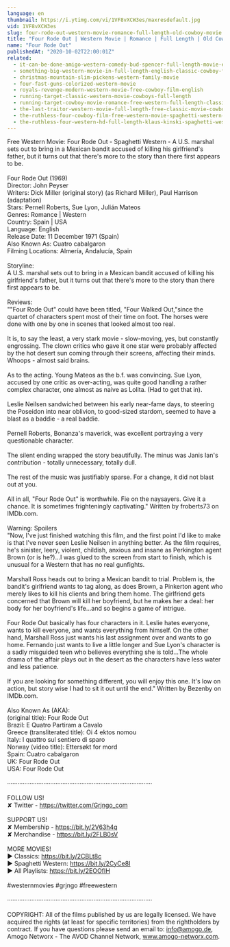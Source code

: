 ```yaml
---
language: en
thumbnail: https://i.ytimg.com/vi/1VF8vXCW3es/maxresdefault.jpg
vid: 1VF8vXCW3es
slug: four-rode-out-western-movie-romance-full-length-old-cowboy-movie
title: "Four Rode Out | Western Movie | Romance | Full Length | Old Cowboy Movie"
name: "Four Rode Out"
publishedAt: "2020-10-02T22:00:01Z"
related:
  - it-can-be-done-amigo-western-comedy-bud-spencer-full-length-movie-english-free-full-movies
  - something-big-western-movie-in-full-length-english-classic-cowboy-film-free-full-westerns
  - christmas-mountain-slim-pickens-western-family-movie
  - four-fast-guns-colorized-western-movie
  - royals-revenge-modern-western-movie-free-cowboy-film-english
  - running-target-classic-western-movie-cowboys-full-length
  - running-target-cowboy-movie-romance-free-western-full-length-classic-movie
  - the-last-traitor-western-movie-full-length-free-classic-movie-cowboys-wild-west-films
  - the-ruthless-four-cowboy-film-free-western-movie-spaghetti-western-english
  - the-ruthless-four-western-hd-full-length-klaus-kinski-spaghetti-western-full-movie
---
```


Free Western Movie: Four Rode Out - Spaghetti Western - A U.S. marshal sets out to bring in a Mexican bandit accused of killing his girlfriend's father, but it turns out that there's more to the story than there first appears to be. <br />
<br />
Four Rode Out (1969)<br />
Director: John Peyser<br />
Writers: Dick Miller (original story) (as Richard Miller), Paul Harrison (adaptation)<br />
Stars: Pernell Roberts, Sue Lyon, Julián Mateos<br />
Genres: Romance | Western <br />
Country: Spain | USA<br />
Language: English<br />
Release Date: 11 December 1971 (Spain) <br />
Also Known As: Cuatro cabalgaron <br />
Filming Locations: Almería, Andalucía, Spain <br />
<br />
Storyline:<br />
A U.S. marshal sets out to bring in a Mexican bandit accused of killing his girlfriend's father, but it turns out that there's more to the story than there first appears to be.<br />
<br />
Reviews:<br />
""Four Rode Out" could have been titled, "Four Walked Out,"since the quartet of characters spent most of their time on foot. The horses were done with one by one in scenes that looked almost too real.<br />
<br />
It is, to say the least, a very stark movie - slow-moving, yes, but constantly engrossing. The clown critics who gave it one star were probably affected by the hot desert sun coming through their screens, affecting their minds. Whoops - almost said brains.<br />
<br />
As to the acting. Young Mateos as the b.f. was convincing. Sue Lyon, accused by one critic as over-acting, was quite good handling a rather complex character, one almost as naive as Lolita. (Had to get that in).<br />
<br />
Leslie Neilsen sandwiched between his early near-fame days, to steering the Poseidon into near oblivion, to good-sized stardom, seemed to have a blast as a baddie - a real baddie.<br />
<br />
Pernell Roberts, Bonanza's maverick, was excellent portraying a very questionable character.<br />
<br />
The silent ending wrapped the story beautifully. The minus was Janis Ian's contribution - totally unnecessary, totally dull.<br />
<br />
The rest of the music was justifiably sparse. For a change, it did not blast out at you.<br />
<br />
All in all, "Four Rode Out" is worthwhile. Fie on the naysayers. Give it a chance. It is sometimes frighteningly captivating." Written by froberts73 on IMDb.com.<br />
<br />
Warning: Spoilers<br />
"Now, I've just finished watching this film, and the first point I'd like to make is that I've never seen Leslie Neilsen in anything better. As the film requires, he's sinister, leery, violent, childish, anxious and insane as Perkington agent Brown (or is he?)...I was glued to the screen from start to finish, which is unusual for a Western that has no real gunfights.<br />
<br />
Marshall Ross heads out to bring a Mexican bandit to trial. Problem is, the bandit's girlfriend wants to tag along, as does Brown, a Pinkerton agent who merely likes to kill his clients and bring them home. The girlfriend gets concerned that Brown will kill her boyfriend, but he makes her a deal: her body for her boyfriend's life...and so begins a game of intrigue.<br />
<br />
Four Rode Out basically has four characters in it. Leslie hates everyone, wants to kill everyone, and wants everything from himself. On the other hand, Marshall Ross just wants his last assignment over and wants to go home. Fernando just wants to live a little longer and Sue Lyon's character is a sadly misguided teen who believes everything she is told...The whole drama of the affair plays out in the desert as the characters have less water and less patience.<br />
<br />
If you are looking for something different, you will enjoy this one. It's low on action, but story wise I had to sit it out until the end." Written by Bezenby on IMDb.com.<br />
<br />
Also Known As (AKA):<br />
(original title): Four Rode Out<br />
Brazil: E Quatro Partiram a Cavalo<br />
Greece (transliterated title): Oi 4 ektos nomou<br />
Italy: I quattro sul sentiero di sparo<br />
Norway (video title): Ettersøkt for mord<br />
Spain: Cuatro cabalgaron<br />
UK: Four Rode Out<br />
USA: Four Rode Out<br />
<br />
····················································································<br />
<br />
FOLLOW US!<br />
✘ Twitter - https://twitter.com/Grjngo_com<br />
<br />
SUPPORT US!<br />
✘ Membership - https://bit.ly/2V63h4q<br />
✘ Merchandise - https://bit.ly/2FLB0sV<br />
<br />
MORE MOVIES! <br />
► Classics: https://bit.ly/2CBLt8c <br />
► Spaghetti Western: https://bit.ly/2CyCe8I <br />
► All Playlists: https://bit.ly/2EOOfIH <br />
<br />
#westernmovies #grjngo #freewestern<br />
<br />
····················································································<br />
<br />
COPYRIGHT: All of the films published by us are legally licensed. We have acquired the rights (at least for specific territories) from the rightholders by contract. If you have questions please send an email to: info@amogo.de, Amogo Networx - The AVOD Channel Network, www.amogo-networx.com.